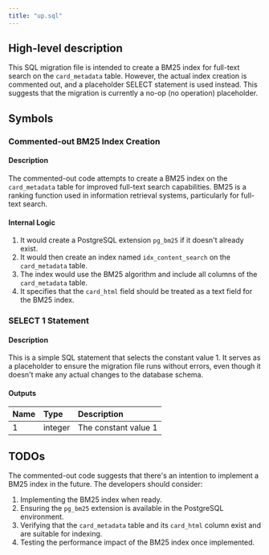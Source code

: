 ```yaml
---
title: "up.sql"
---
```


## High-level description
This SQL migration file is intended to create a BM25 index for full-text search on the `card_metadata` table. However, the actual index creation is commented out, and a placeholder SELECT statement is used instead. This suggests that the migration is currently a no-op (no operation) placeholder.

## Symbols

### Commented-out BM25 Index Creation
#### Description
The commented-out code attempts to create a BM25 index on the `card_metadata` table for improved full-text search capabilities. BM25 is a ranking function used in information retrieval systems, particularly for full-text search.

#### Internal Logic
1. It would create a PostgreSQL extension `pg_bm25` if it doesn't already exist.
2. It would then create an index named `idx_content_search` on the `card_metadata` table.
3. The index would use the BM25 algorithm and include all columns of the `card_metadata` table.
4. It specifies that the `card_html` field should be treated as a text field for the BM25 index.

### SELECT 1 Statement
#### Description
This is a simple SQL statement that selects the constant value 1. It serves as a placeholder to ensure the migration file runs without errors, even though it doesn't make any actual changes to the database schema.

#### Outputs
| Name | Type | Description |
|:-----|:-----|:------------|
| 1 | integer | The constant value 1 |

## TODOs
The commented-out code suggests that there's an intention to implement a BM25 index in the future. The developers should consider:
1. Implementing the BM25 index when ready.
2. Ensuring the `pg_bm25` extension is available in the PostgreSQL environment.
3. Verifying that the `card_metadata` table and its `card_html` column exist and are suitable for indexing.
4. Testing the performance impact of the BM25 index once implemented.
